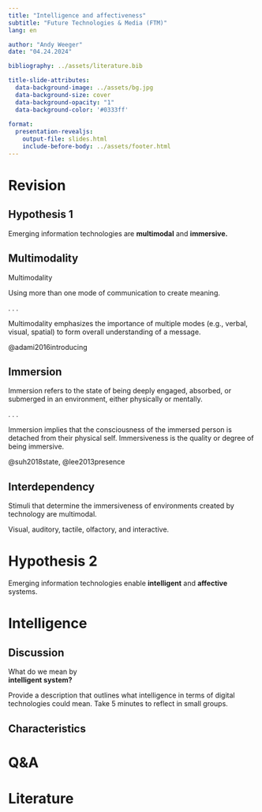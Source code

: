 ```yaml
---
title: "Intelligence and affectiveness"  
subtitle: "Future Technologies & Media (FTM)"
lang: en

author: "Andy Weeger"
date: "04.24.2024"

bibliography: ../assets/literature.bib

title-slide-attributes:
  data-background-image: ../assets/bg.jpg
  data-background-size: cover
  data-background-opacity: "1"
  data-background-color: '#0333ff'
  
format: 
  presentation-revealjs:
    output-file: slides.html
    include-before-body: ../assets/footer.html
---
```


# Revision {.headline-only .vertical-center background-color="#0333ff"}

<!--

Schedule:

- Warm-up         10 min

-->

## Hypothesis 1 {background-color="#0333ff"}

:::large
Emerging information technologies are **multimodal** and **immersive.**
:::

## Multimodality {.no-headline .vertical-center}

:::xlarge
[Multi]{.fragment fragment-index=1}[modality]{.link-color .fragment fragment-index=2}
:::

[Using more than one ]{.fragment fragment-index=1} [mode of communication to create meaning.]{.link-color .fragment fragment-index=2}

. . .

Multimodality emphasizes the importance of multiple modes (e.g., verbal, visual, spatial) to form overall understanding of a message.

:::aside
@adami2016introducing
:::

## Immersion

:::medium
Immersion refers to the state of [being deeply engaged, absorbed, or submerged in an environment]{.link-color}, either physically or mentally.
:::

. . .

Immersion implies that the consciousness of the immersed person is detached from their physical self. Immersiveness is the quality or degree of being immersive.

:::aside
@suh2018state, @lee2013presence
:::

## Interdependency

:::medium
Stimuli that determine the [immersiveness]{.link-color} of environments created by technology are [multimodal]{.link-color}.
:::

:::medium
[Visual, ]{.fragment .fade-in-then-semi-out} 
[auditory, ]{.fragment .fade-in-then-semi-out} 
[tactile,]{.fragment .fade-in-then-semi-out} 
[olfactory, and]{.fragment .fade-in-then-semi-out} 
[interactive.]{.fragment .fade-in-then-semi-out} 
:::


# Hypothesis 2 {background-color="#0333ff"}

:::large
Emerging information technologies enable **intelligent** and **affective** systems.
:::

# Intelligence {.headline-only background-color="#0333ff"}

## Discussion {.discussion-slide background-color="#000"}

:::medium
What do we mean by\
**intelligent system?**
:::

Provide a description that outlines what intelligence in terms of digital technologies could mean. Take 5 minutes to reflect in small groups.

## Characteristics

# Q&A {.html-hidden .unlisted .headline-only .vertical-center background-color="#0333ff" background-image="../assets/bg.jpg"}

# Literature
::: {#refs}
:::
